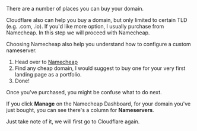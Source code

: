 
There are a number of places you can buy your domain.

Cloudflare also can help you buy a domain, but only limited to certain TLD (e.g. .com, .io). If you'd like more option, I usually purchase from Namecheap. In this step we will proceed with Namecheap.

<ImagePreview
  originalSrc="/module-2/deploy/step-4_01.png"
  previewSrc="/module-2/deploy/step-4_01.png"
  alt="Result of ssh"
/>

Choosing Namecheap also help you understand how to configure a custom nameserver.

1. Head over to [Namecheap](https://www.namecheap.com/)
2. Find any cheap domain, I would suggest to buy one for your very first landing page as a portfolio.
3. Done!

Once you've purchased, you might be confuse what to do next.

If you click **Manage** on the Namecheap Dashboard, for your domain you've just bought, you can see there's a column for **Nameservers**.

Just take note of it, we will first go to Cloudflare again.
